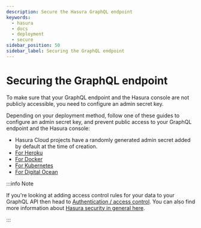 ```yaml
---
description: Secure the Hasura GraphQL endpoint
keywords:
  - hasura
  - docs
  - deployment
  - secure
sidebar_position: 50
sidebar_label: Securing the GraphQL endpoint
---
```


# Securing the GraphQL endpoint

To make sure that your GraphQL endpoint and the Hasura console are not publicly accessible, you need to configure an
admin secret key.

Depending on your deployment method, follow one of these guides to configure an admin secret key, and prevent public
access to your GraphQL endpoint and the Hasura console:

- Hasura Cloud projects have a randomly generated admin secret added   by default at the time of creation.
- [For Heroku](/deployment/deployment-guides/heroku.mdx#heroku-secure)
- [For Docker](/deployment/deployment-guides/docker.mdx#docker-secure)
- [For Kubernetes](/deployment/deployment-guides/kubernetes.mdx#kubernetes-secure)
- [For Digital Ocean](/deployment/deployment-guides/digital-ocean-one-click.mdx#digital-ocean-secure)

:::info Note

If you're looking at adding access control rules for your data to your GraphQL API then head to
[Authentication / access control](/auth/index.mdx). You can also find more information about
[Hasura security in general here](/security/index.mdx).

:::
